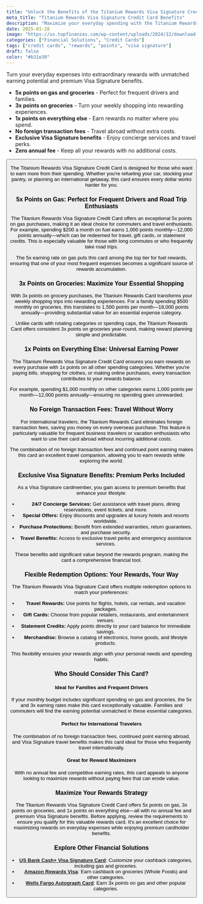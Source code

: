 ```yaml
---
title: "Unlock the Benefits of the Titanium Rewards Visa Signature Credit Card"
meta_title: "Titanium Rewards Visa Signature Credit Card Benefits"
description: "Maximize your everyday spending with the Titanium Rewards Visa Signature Credit Card. Earn 5x points on gas and groceries, enjoy premium benefits, and no annual fee."
date: 2025-01-28
image: "https://us.topfinanzas.com/wp-content/uploads/2024/12/download-1-2.webp"
categories: ["Financial Solutions", "Credit Cards"]
tags: ["credit cards", "rewards", "points", "visa signature"]
draft: false
color: "#b31e30"
---
```


Turn your everyday expenses into extraordinary rewards with unmatched earning potential and premium Visa Signature benefits.

- **5x points on gas and groceries** - Perfect for frequent drivers and families.
- **3x points on groceries** - Turn your weekly shopping into rewarding experiences.
- **1x points on everything else** - Earn rewards no matter where you spend.
- **No foreign transaction fees** - Travel abroad without extra costs.
- **Exclusive Visa Signature benefits** - Enjoy concierge services and travel perks.
- **Zero annual fee** - Keep all your rewards with no additional costs.

<Button label="Apply Here" link="/financial-solutions/titanium-rewards-visa-signature-credit-card-requirements" />

The Titanium Rewards Visa Signature Credit Card is designed for those who want to earn more from their spending. Whether you're refueling your car, stocking your pantry, or planning an international getaway, this card ensures every dollar works harder for you.

### 5x Points on Gas: Perfect for Frequent Drivers and Road Trip Enthusiasts

The Titanium Rewards Visa Signature Credit Card offers an exceptional 5x points on gas purchases, making it an ideal choice for commuters and travel enthusiasts. For example, spending $200 a month on fuel earns 1,000 points monthly—12,000 points annually—which can be redeemed for travel, gift cards, or statement credits. This is especially valuable for those with long commutes or who frequently take road trips.

The 5x earning rate on gas puts this card among the top tier for fuel rewards, ensuring that one of your most frequent expenses becomes a significant source of rewards accumulation.

### 3x Points on Groceries: Maximize Your Essential Shopping

With 3x points on grocery purchases, the Titanium Rewards Card transforms your weekly shopping trips into rewarding experiences. For a family spending $500 monthly on groceries, this translates to 1,500 points per month—18,000 points annually—providing substantial value for an essential expense category.

Unlike cards with rotating categories or spending caps, the Titanium Rewards Card offers consistent 3x points on groceries year-round, making reward planning simple and predictable.

### 1x Points on Everything Else: Universal Earning Power

The Titanium Rewards Visa Signature Credit Card ensures you earn rewards on every purchase with 1x points on all other spending categories. Whether you're paying bills, shopping for clothes, or making online purchases, every transaction contributes to your rewards balance.

For example, spending $1,000 monthly on other categories earns 1,000 points per month—12,000 points annually—ensuring no spending goes unrewarded.

### No Foreign Transaction Fees: Travel Without Worry

For international travelers, the Titanium Rewards Card eliminates foreign transaction fees, saving you money on every overseas purchase. This feature is particularly valuable for frequent business travelers or vacation enthusiasts who want to use their card abroad without incurring additional costs.

The combination of no foreign transaction fees and continued point earning makes this card an excellent travel companion, allowing you to earn rewards while exploring the world.

### Exclusive Visa Signature Benefits: Premium Perks Included

As a Visa Signature cardmember, you gain access to premium benefits that enhance your lifestyle:

- **24/7 Concierge Services:** Get assistance with travel plans, dining reservations, event tickets, and more.
- **Special Offers:** Enjoy discounts and upgrades at luxury hotels and resorts worldwide.
- **Purchase Protections:** Benefit from extended warranties, return guarantees, and purchase security.
- **Travel Benefits:** Access to exclusive travel perks and emergency assistance services.

These benefits add significant value beyond the rewards program, making the card a comprehensive financial tool.

### Flexible Redemption Options: Your Rewards, Your Way

The Titanium Rewards Visa Signature Card offers multiple redemption options to match your preferences:

- **Travel Rewards:** Use points for flights, hotels, car rentals, and vacation packages.
- **Gift Cards:** Choose from popular retailers, restaurants, and entertainment venues.
- **Statement Credits:** Apply points directly to your card balance for immediate savings.
- **Merchandise:** Browse a catalog of electronics, home goods, and lifestyle products.

This flexibility ensures your rewards align with your personal needs and spending habits.

### Who Should Consider This Card?

#### Ideal for Families and Frequent Drivers

If your monthly budget includes significant spending on gas and groceries, the 5x and 3x earning rates make this card exceptionally valuable. Families and commuters will find the earning potential unmatched in these essential categories.

#### Perfect for International Travelers

The combination of no foreign transaction fees, continued point earning abroad, and Visa Signature travel benefits makes this card ideal for those who frequently travel internationally.

#### Great for Reward Maximizers

With no annual fee and competitive earning rates, this card appeals to anyone looking to maximize rewards without paying fees that can erode value.

### Maximize Your Rewards Strategy

The Titanium Rewards Visa Signature Credit Card offers 5x points on gas, 3x points on groceries, and 1x points on everything else—all with no annual fee and premium Visa Signature benefits. Before applying, review the requirements to ensure you qualify for this valuable rewards card. It's an excellent choice for maximizing rewards on everyday expenses while enjoying premium cardholder benefits.

### Explore Other Financial Solutions

- [**US Bank Cash+ Visa Signature Card**](/financial-solutions/us-bank-cash-plus-visa-signature-card-benefits): Customize your cashback categories, including gas and groceries.
- [**Amazon Rewards Visa**](/financial-solutions/amazon-rewards-visa-credit-card-benefits): Earn cashback on groceries (Whole Foods) and other categories.
- [**Wells Fargo Autograph Card**](/financial-solutions/wells-fargo-autograph-card-benefits): Earn 3x points on gas and other popular categories.
